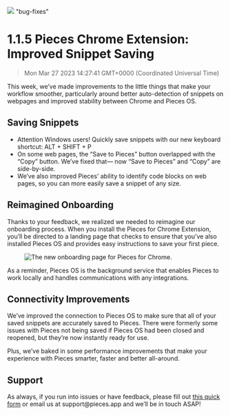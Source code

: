 ![](https://uploads-ssl.webflow.com/6143afec68f555387049efb3/630d71b9be2f59849c80d96a_ezgif_com-gif-maker21_7b2e124e3ef91448795090a923cdbf82_2000.png)
"bug-fixes"
# 1.1.5 Pieces Chrome Extension: Improved Snippet Saving
> Mon Mar 27 2023 14:27:41 GMT+0000 (Coordinated Universal Time)
<p>This week, we’ve made improvements to the little things that make your workflow smoother, particularly around better
    auto-detection of snippets on webpages and improved stability between Chrome and Pieces OS.</p><h2 id="3cvmp">Saving
    Snippets</h2><ul>
    <li>Attention Windows users! Quickly save snippets with our new keyboard shortcut: ALT + SHIFT + P</li>
    <li>On some web pages, the “Save to Pieces” button overlapped with the “Copy” button. We’ve fixed that— now “Save to
        Pieces” and “Copy” are side-by-side.
    </li>
    <li>We’ve also improved Pieces’ ability to identify code blocks on web pages, so you can more easily save a snippet
        of any size.
    </li>
</ul><h2 id="8ie3a">Reimagined Onboarding</h2><p>Thanks to your feedback, we realized we needed to reimagine our
    onboarding process. When you install the Pieces for Chrome Extension, you’ll be directed to a landing page that
    checks to ensure that you’ve also installed Pieces OS and provides easy instructions to save your first piece.</p>
<figure class="w-richtext-figure-type-image w-richtext-align-center" data-rt-type="image" data-rt-align="center">
    <div><img alt="The new onboarding page for Pieces for Chrome."
              src="https://uploads-ssl.webflow.com/6143afec68f555387049efb3/630d71babe2f597c7680dc44_ezgif_com-gif-maker20_677bc527b57b677657513de5db2aa2c7_800.png"/>
    </div>
</figure><p>As a reminder, Pieces OS is the background service that enables Pieces to work locally and handles
    communications with any integrations.</p><h2 id="1lj1h">Connectivity Improvements</h2><p>We’ve improved the
    connection to Pieces OS to make sure that all of your saved snippets are accurately saved to Pieces. There were
    formerly some issues with Pieces not being saved if Pieces OS had been closed and reopened, but they’re now
    instantly ready for use.</p><p>Plus, we’ve baked in some performance improvements that make your experience with
    Pieces smarter, faster and better all-around.</p><h2 id="c84at">Support</h2><p>As always, if you run into issues or
    have feedback, please fill out <a href="https://getpieces.typeform.com/to/mCjBSIjF" target="_blank"
                                      rel="noopener noreferrer">this quick form</a> or email us at support@pieces.app
    and we’ll be in touch ASAP!</p>

